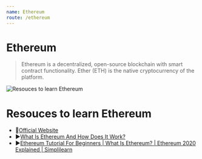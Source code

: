 ```yaml
---
name: Ethereum
route: /ethereum
---
```


# Ethereum

> Ethereum is a decentralized, open-source blockchain with smart contract functionality. Ether (ETH) is the native cryptocurrency of the platform.

![Resouces to learn Ethereum](https://img.freepik.com/free-vector/shiny-silver-ethereum-coin_1302-10234.jpg?w=740)

# Resouces to learn Ethereum

- 📄[Official Website](https://ethereum.org/en/)
- ▶️[What Is Ethereum And How Does It Work?](https://www.forbes.com/advisor/investing/what-is-ethereum-ether/)
- ▶️[Ethereum Tutorial For Beginners | What Is Ethereum? | Ethereum 2020 Explained | Simplilearn](https://www.youtube.com/watch?v=uneCaqD6Etk)
